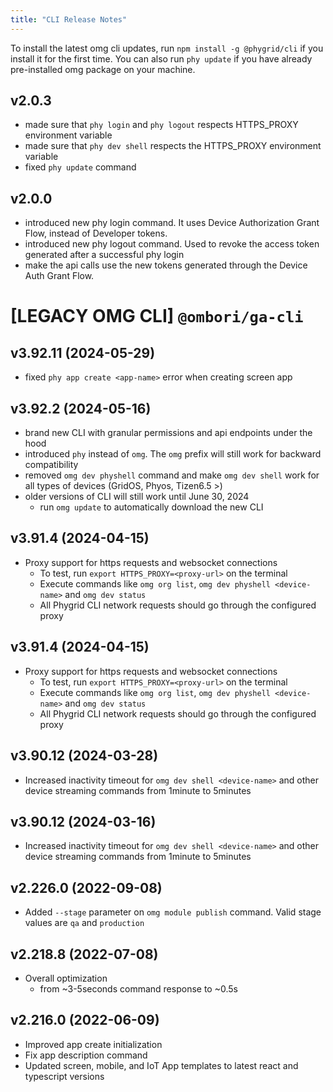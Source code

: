 ```yaml
---
title: "CLI Release Notes"
---
```


To install the latest omg cli updates, run `npm install -g @phygrid/cli` if you install it for the first time. You can also run `phy update` if you have already pre-installed omg package on your machine.

## v2.0.3

- made sure that `phy login` and `phy logout` respects HTTPS_PROXY environment variable
- made sure that `phy dev shell` respects the HTTPS_PROXY environment variable
- fixed `phy update` command

## v2.0.0

- introduced new phy login command. It uses Device Authorization Grant Flow, instead of Developer tokens.
- introduced new phy logout command. Used to revoke the access token generated after a successful phy login
- make the api calls use the new tokens generated through the Device Auth Grant Flow.

# [LEGACY OMG CLI] `@ombori/ga-cli`

## v3.92.11 (2024-05-29)

- fixed `phy app create <app-name>` error when creating screen app

## v3.92.2 (2024-05-16)

- brand new CLI with granular permissions and api endpoints under the hood
- introduced `phy` instead of `omg`. The `omg` prefix will still work for backward compatibility
- removed `omg dev physhell` command and make `omg dev shell` work for all types of devices (GridOS, Phyos, Tizen6.5 >)
- older versions of CLI will still work until June 30, 2024
  - run `omg update` to automatically download the new CLI

## v3.91.4 (2024-04-15)

- Proxy support for https requests and websocket connections
  - To test, run `export HTTPS_PROXY=<proxy-url>` on the terminal
  - Execute commands like `omg org list`, `omg dev physhell <device-name>` and `omg dev status`
  - All Phygrid CLI network requests should go through the configured proxy

## v3.91.4 (2024-04-15)

- Proxy support for https requests and websocket connections
  - To test, run `export HTTPS_PROXY=<proxy-url>` on the terminal
  - Execute commands like `omg org list`, `omg dev physhell <device-name>` and `omg dev status`
  - All Phygrid CLI network requests should go through the configured proxy

## v3.90.12 (2024-03-28)

- Increased inactivity timeout for `omg dev shell <device-name>` and other device streaming commands from 1minute to 5minutes

## v3.90.12 (2024-03-16)

- Increased inactivity timeout for `omg dev shell <device-name>` and other device streaming commands from 1minute to 5minutes

## v2.226.0 (2022-09-08)

- Added `--stage` parameter on `omg module publish` command. Valid stage values are `qa` and `production`

## v2.218.8 (2022-07-08)

- Overall optimization
  - from ~3-5seconds command response to ~0.5s

## v2.216.0 (2022-06-09)

- Improved app create initialization
- Fix app description command
- Updated screen, mobile, and IoT App templates to latest react and typescript versions
